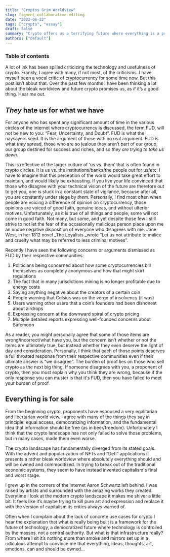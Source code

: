 ```yaml
---
title: "Cryptos Grim Worldview"
slug: figment-collaborative-editing
date: "2022-06-22"
tags: ["crypto", "essay"]
draft: false
summary: "Crypto offers us a terrifying future where everything is a product, and everyone is the enemy."
authors: ["default"]
---
```

### Table of contents

A lot of ink has been spilled criticizing the technology and usefulness of crypto. Frankly, I agree with many, if not most, of the criticisms. I have myself been a vocal critic of cryptocurrency for some time now. But this post isn’t about that. Over the past few months I have been thinking a lot about the bleak worldview and future crypto promises us, as if it’s a good thing. Hear me out.

## _They_ hate us for what we have

For anyone who has spent any significant amount of time in the various circles of the internet where cryptocurrency is discussed, the term FUD, will not be new to you: “Fear, Uncertainty, and Doubt”. FUD is what the naysayers seed. It is the argument of those with no real argument. FUD is what _they_ spread, those who are so jealous they aren’t part of our group, our group destined for success and riches, and so _they are trying to take us down_.

This is reflective of the larger culture of ‘us vs. them’ that is often found in crypto circles. It is us vs. the institutions/banks/the people out for us/etc. I have to imagine that this perception of the world would take great effort to maintain, and would likely be exhausting. If you live your life convinced that those who disagree with your technical vision of the future are therefore out to get you, one is stuck in a constant state of vigilance, because after all, you are constantly under siege by _them_. Personally, I find most often when people are voicing a difference of opinion on cryptocurrency, those opinions are voiced of good faith, genuine ideas, and without ulterior motives. Unfortunately, as it is true of all things and people, some will not come in good faith. Not many, but some, and yet despite those few I still strive to not let the fear of the occasionally malicious person place upon me an undue negative disposition of everyone who disagrees with me. Jane West, in her 1812 novel _The Loyalists _wrote “Let us not attribute to malice and cruelty what may be referred to less criminal motives”.

Recently I have seen the following concerns or arguments dismissed as FUD by their respective communities:

1. Politicians being concerned about how some cryptocurrencies bill themselves as completely anonymous and how that might skirt regulations
2. The fact that in many jurisdictions mining is no longer profitable due to energy costs
3. Saying anything negative about the creators of a certain coin
4. People warning that Celsius was on the verge of insolvency (it was)
5. Users warning other users that a coin’s founders had been dishonest about airdrops
6. Expressing concern at the downward spiral of crypto pricing
7. Multiple detailed reports expressing well-founded concerns about Safemoon

As a reader, you might personally agree that some of those items are wrong/incorrect/what have you, but the concern isn’t whether or not the items are ultimately true, but instead whether they even deserve the light of day and consideration. Personally, I think that each of those points deserves a full throated response from their respective communities even if their ultimate answer is “we disagree”. The burden of proof lies on those who sell crypto as the next big thing. If someone disagrees with you, a proponent of crypto, then you must explain why you think they are wrong, because if the only response you can muster is that it's FUD, then you have failed to meet your burden of proof.

## Everything is for sale

From the beginning crypto, proponents have espoused a very egalitarian and libertarian world view. I agree with many of the things they say in principle: equal access, democratizing information, and the fundamental idea that information should be free (as in beer/freedom). Unfortunately I think that the crypto landscape has not only failed to solve those problems, but in many cases, made them even worse.

The crypto landscape has fundamentally diverged from its stated goals. With the advent and popularization of NFTs and “Defi” applications it presents a rather bleak worldview where absolutely everything should and will be owned and commoditized. In trying to break out of the traditional economic systems, they seem to have instead invented capitalism's final and worst stage.

I grew up in the corners of the internet Aaron Schwartz left behind. I was raised by artists and surrounded with the amazing works they created. Everytime I look at the modern crypto landscape it makes me shiver a little bit. It feels like it’s maybe trying to kill pure art and expression and replace it with the version of capitalism its critics always warned of.

Often when I complain about the lack of concrete use cases for crypto I hear the explanation that what is really being built is a framework for the future of technology, a democratized future where technology is controlled by the masses, not a central authority. But what is that infrastructure really? From where I sit it’s nothing more than smoke and mirrors set up in a ridiculous attempt to convince me that everything, ideas, thoughts, art, emotions, can and should be owned…
